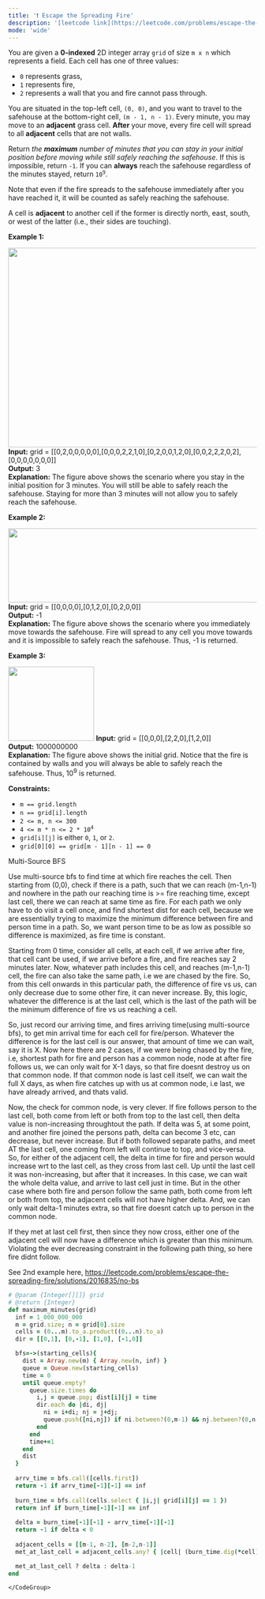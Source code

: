 ```yaml
---
title: '❗️ Escape the Spreading Fire'
description: '[leetcode link](https://leetcode.com/problems/escape-the-spreading-fire/description/)'
mode: 'wide'
---
```

<Tabs>
  <Tab title="Question" icon="circle-question" iconType="regular">
    <Card>
      <p>You are given a <strong>0-indexed</strong> 2D integer array <code>grid</code> of size <code>m x n</code> which represents a field. Each cell has one of three values:</p>  <ul>  <li><code>0</code> represents grass,</li>  <li><code>1</code> represents fire,</li>  <li><code>2</code> represents a wall that you and fire cannot pass through.</li> </ul>  <p>You are situated in the top-left cell, <code>(0, 0)</code>, and you want to travel to the safehouse at the bottom-right cell, <code>(m - 1, n - 1)</code>. Every minute, you may move to an <strong>adjacent</strong> grass cell. <strong>After</strong> your move, every fire cell will spread to all <strong>adjacent</strong> cells that are not walls.</p>  <p>Return <em>the <strong>maximum</strong> number of minutes that you can stay in your initial position before moving while still safely reaching the safehouse</em>. If this is impossible, return <code>-1</code>. If you can <strong>always</strong> reach the safehouse regardless of the minutes stayed, return <code>10<sup>9</sup></code>.</p>  <p>Note that even if the fire spreads to the safehouse immediately after you have reached it, it will be counted as safely reaching the safehouse.</p>  <p>A cell is <strong>adjacent</strong> to another cell if the former is directly north, east, south, or west of the latter (i.e., their sides are touching).</p>   <p><strong class="example">Example 1:</strong></p> <img alt="" src="https://assets.leetcode.com/uploads/2022/03/10/ex1new.jpg" style="width: 650px; height: 404px;" />  <strong>Input:</strong> grid = [[0,2,0,0,0,0,0],[0,0,0,2,2,1,0],[0,2,0,0,1,2,0],[0,0,2,2,2,0,2],[0,0,0,0,0,0,0]] <br/> <strong>Output:</strong> 3 <br/> <strong>Explanation:</strong> The figure above shows the scenario where you stay in the initial position for 3 minutes. You will still be able to safely reach the safehouse. Staying for more than 3 minutes will not allow you to safely reach the safehouse.  <p><strong class="example">Example 2:</strong></p> <img alt="" src="https://assets.leetcode.com/uploads/2022/03/10/ex2new2.jpg" style="width: 515px; height: 150px;" />  <strong>Input:</strong> grid = [[0,0,0,0],[0,1,2,0],[0,2,0,0]] <br/> <strong>Output:</strong> -1 <br/> <strong>Explanation:</strong> The figure above shows the scenario where you immediately move towards the safehouse. Fire will spread to any cell you move towards and it is impossible to safely reach the safehouse. Thus, -1 is returned.   <p><strong class="example">Example 3:</strong></p> <img alt="" src="https://assets.leetcode.com/uploads/2022/03/10/ex3new.jpg" style="width: 174px; height: 150px;" />  <strong>Input:</strong> grid = [[0,0,0],[2,2,0],[1,2,0]] <br/> <strong>Output:</strong> 1000000000 <br/> <strong>Explanation:</strong> The figure above shows the initial grid. Notice that the fire is contained by walls and you will always be able to safely reach the safehouse. Thus, 10<sup>9</sup> is returned.    <p><strong>Constraints:</strong></p>  <ul>  <li><code>m == grid.length</code></li>  <li><code>n == grid[i].length</code></li>  <li><code>2 &lt;= m, n &lt;= 300</code></li>  <li><code>4 &lt;= m * n &lt;= 2 * 10<sup>4</sup></code></li>  <li><code>grid[i][j]</code> is either <code>0</code>, <code>1</code>, or <code>2</code>.</li>  <li><code>grid[0][0] == grid[m - 1][n - 1] == 0</code></li> </ul> 
    </Card>
  </Tab>
  <Tab title="Solution" icon="lightbulb" iconType="regular" >
    <Card>
      Multi-Source BFS

Use multi-source bfs to find time at which fire reaches the cell. Then starting from (0,0), check if there is a path, such that we can reach (m-1,n-1) and nowhere in the path our reaching time is &gt;= fire reaching time, except last cell, there we can reach at same time as fire. For each path we only have to do visit a cell once, and find shortest dist for each cell, because we are essentially trying to maximize the minimum difference between fire and person time in a path. So, we want person time to be as low as possible so difference is maximized, as fire time is constant.

Starting from 0 time, consider all cells, at each cell, if we arrive after fire, that cell cant be used, if we arrive before a fire, and fire reaches say 2 minutes later. Now, whatever path includes this cell, and reaches (m-1,n-1) cell, the fire can also take the same path, i.e we are chased by the fire. So, from this cell onwards in this particular path, the difference of fire vs us, can only decrease due to some other fire, it can never increase. By, this logic, whatever the difference is at the last cell, which is the last of the path will be the minimum difference of fire vs us reaching a cell.

So, just record our arriving time, and fires arriving time(using multi-source bfs), to get min arrival time for each cell for fire/person. Whatever the difference is for the last cell is our answer, that amount of time we can wait, say it is X. Now here there are 2 cases, if we were being chased by the fire, i.e, shortest path for fire and person has a common node, node at after fire follows us, we can only wait for X-1 days, so that fire doesnt destroy us on that common node. If that common node is last cell itself, we can wait the full X days, as when fire catches up with us at common node, i.e last, we have already arrived, and thats valid.

Now, the check for common node, is very clever. If fire follows person to the last cell, both come from left or both from top to the last cell, then delta value is non-increasing throughtout the path. If delta was 5, at some point, and another fire joined the persons path, delta can become 3 etc, can decrease, but never increase. But if both followed separate paths, and meet AT the last cell, one coming from left will continue to top, and vice-versa. So, for either of the adjacent cell, the delta in time for fire and person would increase wrt to the last cell, as they cross from last cell. Up until the last cell it was non-increasing, but after that it increases. In this case, we can wait the whole delta value, and arrive to last cell just in time. But in the other case where both fire and person follow the same path, both come from left or both from top, the adjacent cells will not have higher delta. And, we can only wait delta-1 minutes extra, so that fire doesnt catch up to person in the common node.

If they met at last cell first, then since they now cross, either one of the adjacent cell will now have a difference which is greater than this minimum. Violating the ever decreasing constraint in the following path thing, so here fire didnt follow.

See 2nd example here, https://leetcode.com/problems/escape-the-spreading-fire/solutions/2016835/no-bs
    </Card>
  <Expandable title="code">
    <CodeGroup dropdown>
```ruby title="Escape the Spreading Fire" lines
# @param {Integer[][]} grid
# @return {Integer}
def maximum_minutes(grid)
  inf = 1_000_000_000
  m = grid.size; n = grid[0].size
  cells = (0...m).to_a.product((0...n).to_a)
  dir = [[0,1], [0,-1], [1,0], [-1,0]]

  bfs=->(starting_cells){
    dist = Array.new(m) { Array.new(n, inf) }
    queue = Queue.new(starting_cells)
    time = 0
    until queue.empty?
      queue.size.times do
        i,j = queue.pop; dist[i][j] = time
        dir.each do |di, dj|
          ni = i+di; nj = j+dj;
          queue.push([ni,nj]) if ni.between?(0,m-1) && nj.between?(0,n-1) && (dist[ni][nj] == inf) && grid[ni][nj]==0
        end
      end
      time+=1
    end
    dist
  }
  
  arrv_time = bfs.call([cells.first])
  return -1 if arrv_time[-1][-1] == inf
  
  burn_time = bfs.call(cells.select { |i,j| grid[i][j] == 1 })
  return inf if burn_time[-1][-1] == inf
  
  delta = burn_time[-1][-1] - arrv_time[-1][-1]
  return -1 if delta < 0
  
  adjacent_cells = [[m-1, n-2], [m-2,n-1]]
  met_at_last_cell = adjacent_cells.any? { |cell| (burn_time.dig(*cell) - arrv_time.dig(*cell)).abs > delta }

  met_at_last_cell ? delta : delta-1
end
```
    </CodeGroup>
  </Expandable>
  </Tab>
</Tabs>